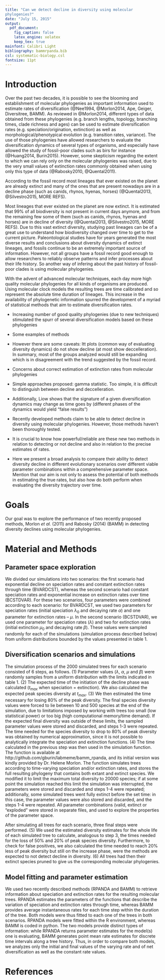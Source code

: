 ```yaml
---
title: "Can we detect decline in diversity using molecular
phylogenies?"
date: "July 15, 2015"
output:
  pdf_document:
    fig_caption: false
    latex_engine: xelatex
    keep_tex: true
mainfont: Calibri Light
bibliography: bammrpanda.bib
csl: systematic-biology.csl
fontsize: 11pt
---
```


# Introduction

Over the past two decades, it is possible to see the blooming and
establishment of molecular phylogenies as important information used
to estimate rates of diversification (@Nee1994, @Morlon2014, Ape, Geiger,
Diversitree, BAMM). As reviewed in @Morlon2014, different types of
data obtained from these phylogenies (e.g. branch lengths, topology,
branching times, clade richness and ages) can be used to estimate
diversification rates (e.g. speciation/origination, extinction) as well as
morphological/phenotypical evolution (e.g. transition rates,
variance). The use of those phylogenies have allowed
researchers to evaluate the diversification dynamics of several types
of organisms, and especially have allowed the study of fossil-poor
clades such as birs for instance (@Huang2014, Burin2015). However,
some skepticism regarding the extent to which we can rely only on the
molecular phylogenies was raised, due to the very small values of
extinction rates commonly obtained when using only this type of data
(@Rabosky2010, @Quental2011).

According to the fossil record most lineages that ever existed on the
planet are already extinct and many of the ones that are present
nowadays are in a decline phase (such as canids, rhynos, hyenas,
horses) (@Quental2013, @Silvestro2015, MORE REFS).

Most lineages that ever existed on the planet are now
extinct. It is estimated that 99% of all biodiversity is not present
in current days anymore, and from the remaining few some of them (such
as canids, rhynos, hyenas and horses) are in decline of diversity
(@Quental2013, @Silvestro2015, MORE REFS). Due to this vast extinct
diversity, studying past lineages can be of a great use to understand
how biodiversity changed over time to get to the current
picture. Paleontological studies have for years generated the most
diverse results and conclusions about diversity dynamics of extinct
lineages, and fossils continue to be an extremely important source of
information. However, not all groups have a fossil record good enough
to allow researchers to reliably observe patterns and infer processes
about their life history. So another way of infering about the past
history of fossil-poor clades is using molecular phylogenies.

With the advent of advanced molecular techniques, each day more
high quality molecular phylogenies for all kinds of organisms are
produced. Using molecular clock models the resulting trees are time
calibrated and so represent the absolute time duration of
lineages. This increase in the availability of phylogenetic
information spurred the development of a myriad of statistical methods
that aim to estimate diversification rates.



- Increasing number of good quality phylogenies (due to new
  techniques) stimulated the spurr of several diversification models
  based on these phylogenies

- Some examples of methods

- However there are some caveats: ltt plots (common way of evaluating
  diversity dynamics) do not show decline (at most show
  deccelleration). In summary, most of the groups analyzed would still
  be expanding which is in disagreement with the trend suggested by
  the fossil record.

- Concerns about correct estimation of extinction rates from
molecular phylogenies

- Simple approaches proposed: gamma statistic. Too simple, it is
difficult to distinguish between decline and deccelleration.

- Additionally, Liow shows that the signature of a given
  diversification dynamics may change as time goes by (different
  phases of the dynamics would yield "false results")

- Recently developed methods claim to be able to detect decline in
  diversity using molecular phylogenies. However, those methods
  haven't been thoroughly tested.

- It is crucial to know how powerful/reliable are these new two
  methods in relation to detecting or not decline and also in relation
  to the precise estimates of rates.

- Here we present a broad analysis to compare their ability to detect
  diversity decline in different evolutionary scenarios over different
  viable parameter combinations within a comprehensive parameter
  space. Mention that our aim is not only to assess the potential of
  both methods in estimating the true rates, but also how do both
  perform when evaluating the diversity trajectory over time.


# Goals

Our goal was to explore the performance of two recently proposed
methods, Morlon *et al.* (2011) and Rabosky (2014) (BAMM) in detecting
diversity declines using molecular phylogenies.


# Material and Methods

## Parameter space exploration

We divided our simulations into two scenarios: the first scenario had
exponential decline on speciation rates and constant extinction rates
through time (BVARDCST), whereas the second scenario had constant
speciation rates and exponential increase on extinction rates over
time (BCSTDVAR). For these two scenarios, four parameters were
combined according to each scenario: for BVARDCST, we used two
parameters for speciation rates (initial speciation $\lambda_0$ and
decaying rate $\alpha$) and one parameter for extinction rates –
$\mu$. In the second scenario (BCSTDVAR), we used one parameter for
speciation rates ($\lambda$) and two for extinction rates (initial
extinction $\mu_0$ and decaying rate $\beta$). These values were
sampled randomly for each of the simulations (simulation process
described below) from uniform distributions bounded by the values
presented in table 1.


## Diversification scenarios and simulations

The simulation process of the 2000 simulated trees for each scenario
consisted of 6 steps, as follows. (1) Parameter values ($\lambda$,
$\alpha$, $\mu$ and $\beta$) were randomly samples from a uniform
distribution with the limits indicated in table 1. (2) The expected
time of the initiation of the decline phase was calculated ($t_{max}$ when
speciation = extinction). We also calculated the expected peak species
diversity at $t_{max}$. (3) We then estimated the time necessary for
losing 80% of the peak diversity. The final species diversity values
were forced to lie between 10 and 500 species at the end of the
simulation, due to limitations imposed by working with trees too small
(low statistical power) or too big (high computational memory/time
demand). If the expected final diversity was outside of these limits,
the sampled parameter values were stored and discarded, and steps 1-3
were repeated. The time needed for the species diversity to drop to
80% of peak diversity was obtained by numerical approximation, since
it is not possible to analytically integrate the speciation and
extinction functions. (4) The time calculated in the previous step was
then used in the simulation function. The function is available at
http://github.com/gburin/labmeme/bamm_rpanda, and its initial version
was kindly provided by Dr. Helene Morlon. The function simulates trees
according to time-varying speciation and/or extinction rates, and
stores the full resulting phylogeny that contains both extant and
extinct species. We modified it to limit the maximum total diversity
to 20000 species; if at some point the simulation reached this limit
the simulation was interrupted, the parameters were stored and
discarded and steps 1-4 were repeated; additionally, some simulated
trees went fully extinct before the set time: in this case, the
parameter values were also stored and discarded, and the steps 1-4
were repeated. All parameter combinations (valid, extinct or
“exploded” were stored in separate files, and used to explore the
properties of the parameter space.

After simulating all trees for each scenario, three final steps were
performed. (5) We used the estimated diversity estimates for the whole
life of each simulated tree to calculate, analogous to step 3, the
times needed for the loss of 50% and 20% of peak species
diversity. Furthermore, to check for false positives, we also
calculated the time needed to reach 20% less of peak diversity but
still on the increase phase, were the methods are expected to not
detect decline in diversity. (6) All trees had then their extinct
species pruned to give us the corresponding molecular phylogenies.

## Model fitting and parameter estimation

We used two recently described methods (RPANDA and BAMM) to retrieve
information about speciation and extinction rates for the resulting
molecular trees. RPANDA estimates the parameters of the functions that
describe the variation of speciation and extinction rates through
time, whereas BAMM provides average instantaneous rates for each time
step within the duration of the tree. Both models were thus fitted to
each one of the trees in both scenarios. RPANDA models were fitted
within the R environment, whereas BAMM is coded in python. The two
models provide distinct types of information: while RPANDA returns
parameter estimates for the model(s) one is evaluating, BAMM generates
point mean rate estimates for discrete time intervals along a tree
history. Thus, in order to compare both models, we analyzes only the
initial and final values of the varying rate and of net
diversification as well as the constant rate values.

# References
